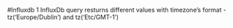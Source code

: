 #Influxdb
1 InfluxDb query resturns different values with timezone's format
  - tz('Europe/Dublin') and tz('Etc/GMT-1')

